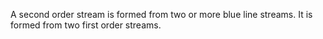 {{cleanup}}

A second order stream is formed from two or more blue line streams. It is formed from two first order streams.